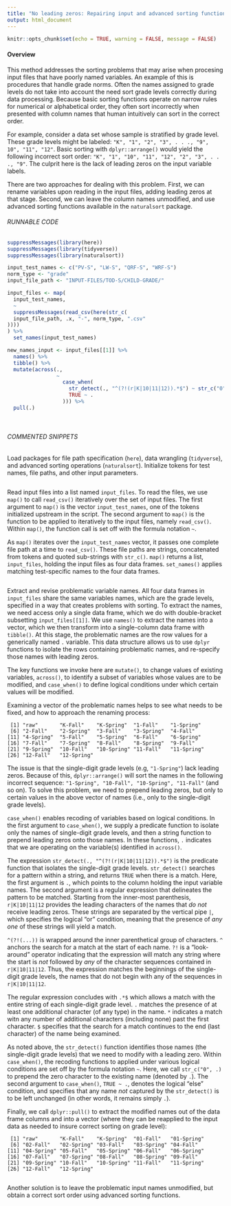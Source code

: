 ```yaml
---
title: "No leading zeros: Repairing input and advanced sorting functions"
output: html_document
---
```


```r
knitr::opts_chunk$set(echo = TRUE, warning = FALSE, message = FALSE)
```

#### Overview

This method addresses the sorting problems that may arise when procesing input files that have poorly named variables. An example of this is procedures that handle grade norms. Often the names assigned to grade levels do not take into account the need sort grade levels correctly during data processing. Because basic sorting functions operate on narrow rules for numerical or alphabetical order, they often sort incorrectly when presented with column names that human intuitively can sort in the correct order.

For example, consider a data set whose sample is stratified by grade level. These grade levels might be labeled: `"K", "1", "2", "3", . . ., "9", 10", "11", "12"`. Basic sorting with `dplyr::arrange()` would yield the following incorrect sort order: `"K", "1", "10", "11", "12", "2", "3", . . ., "9"`. The culprit here is the lack of leading zeros on the input variable labels.

There are two approaches for dealing with this problem. First, we can rename variables upon reading in the input files, adding leading zeros at that stage. Second, we can leave the column names unmodified, and use advanced sorting functions available in the `naturalsort` package.


###### RUNNABLE CODE
```r
suppressMessages(library(here))
suppressMessages(library(tidyverse))
suppressMessages(library(naturalsort))

input_test_names <- c("PV-S", "LW-S", "QRF-S", "WRF-S")
norm_type <- "grade"
input_file_path <- "INPUT-FILES/TOD-S/CHILD-GRADE/"

input_files <- map(
  input_test_names,
  ~
  suppressMessages(read_csv(here(str_c(
  input_file_path, .x, "-", norm_type, ".csv"
))))
) %>% 
  set_names(input_test_names)

new_names_input <- input_files[[1]] %>%
  names() %>%
  tibble() %>%
  mutate(across(.,
                ~
                  case_when(
                    str_detect(., "^(?!(r|K|10|11|12)).*$") ~ str_c("0", .),
                    TRUE ~ .
                  ))) %>%
  pull(.)

```

<br>

###### COMMENTED SNIPPETS
Load packages for file path specification (`here`), data wrangling (`tidyverse`), and advanced sorting operations (`naturalsort`). Initialize tokens for test names, file paths, and other input parameters. 


```r
```

Read input files into a list named `input_files`. To read the files, we use `map()` to call `read_csv()` iteratively over the set of input files. The first argument to `map()` is the vector `input_test_names`, one of the tokens initialized upstream in the script. The second argument to `map()` is the function to be applied to iteratively to the input files, namely `read_csv()`. Within `map()`, the function call is set off with the formula notation `~`.

As `map()` iterates over the `input_test_names` vector, it passes one complete file path at a time to `read_csv()`. These file paths are strings, concatenated from tokens and quoted sub-strings with `str_c()`. `map()` returns a list, `input_files`, holding the input files as four data frames. `set_names()` applies matching test-specific names to the four data frames.

```r
```

Extract and revise problematic variable names. All four data frames in `input_files` share the same variables names, which are the grade levels, specified in a way that creates problems with sorting. To extract the names, we need access only a single data frame, which we do with double-bracket subsetting `input_files[[1]]`. We use `names()` to extract the names into a vector, which we then transform into a single-column data frame with `tibble()`. At this stage, the problematic names are the row values for a generically named `.` variable. This data structure allows us to use `dplyr` functions to isolate the rows containing problematic names, and re-specify those names with leading zeros.

The key functions we invoke here are `mutate()`, to change values of existing variables, `across()`, to identify a subset of variables whose values are to be modified, and `case_when()` to define logical conditions under which certain values will be modified.

Examining a vector of the problematic names helps to see what needs to be fixed, and how to approach the renaming process:

```
 [1] "raw"       "K-Fall"    "K-Spring"  "1-Fall"    "1-Spring" 
 [6] "2-Fall"    "2-Spring"  "3-Fall"    "3-Spring"  "4-Fall"   
[11] "4-Spring"  "5-Fall"    "5-Spring"  "6-Fall"    "6-Spring" 
[16] "7-Fall"    "7-Spring"  "8-Fall"    "8-Spring"  "9-Fall"   
[21] "9-Spring"  "10-Fall"   "10-Spring" "11-Fall"   "11-Spring"
[26] "12-Fall"   "12-Spring"
```
The issue is that the single-digit grade levels (e.g, `"1-Spring"`) lack leading zeros. Because of this, `dplyr::arrange()` will sort the names in the following incorrect sequence: `"1-Spring", "10-Fall", "10-Spring", "11-Fall"` (and so on). To solve this problem, we need to prepend leading zeros, but only to certain values in the above vector of names (i.e., only to the single-digit grade levels).

`case_when()` enables recoding of variables based on logical conditions. In the first argument to `case_when()`, we supply a predicate function to isolate only the names of single-digit grade levels, and then a string function to prepend leading zeros onto those names. In these functions, `.` indicates that we are operating on the variable(s) identified in `across()`.

The expression `str_detect(., "^(?!(r|K|10|11|12)).*$")` is the predicate function that isolates the single-digit grade levels. `str_detect()` searches for a pattern within a string, and returns `TRUE` when there is a match. Here, the first argument is `.`, which points to the column holding the input variable names. The second argument is a regular expression that delineates the pattern to be matched. Starting from the inner-most parenthesis, `r|K|10|11|12` provides the leading characters of the names that _do not_ receive leading zeros. These strings are separated by the vertical pipe `|`, which specifies the logical "or" condition, meaning that the presence of _any one_ of these strings will yield a match.

`^(?!(...))` is wrapped around the inner parenthetical group of characters. `^` anchors the search for a match at the start of each name. `?!` is a "look-around" operator indicating that the expression will match any string where the start is _not_ followed by _any_ of the character sequences contained in `r|K|10|11|12`. Thus, the expression matches the beginnings of the single-digit grade levels, the names that do not begin with any of the sequences in `r|K|10|11|12`.

The regular expression concludes with `.*$` which allows a match with the entire string of each single-digit grade level. `.` matches the presence of at least one additional character (of any type) in the name. `*` indicates a match witn any number of additional characters (including none) past the first character. `$` specifies that the search for a match continues to the end (last character) of the name being examined.

As noted above, the `str_detect()` function identifies those names (the single-digit grade levels) that we need to modify with a leading zero. Within `case_when()`, the recoding functions to applied under various logical conditions are set off by the formula notation `~`. Here, we call `str_c("0", .)` to prepend the zero character to the existing name (denoted by `.`). The second argument to `case_when()`, `TRUE ~ .`, denotes the logical "else" condition, and specifies that any name _not_ captured by the `str_detect()` is to be left unchanged (in other words, it remains simply `.`).

Finally, we call `dplyr::pull()` to extract the modified names out of the data frame columns and into a vector (where they can be reapplied to the input data as needed to insure correct sorting on grade level):

```
 [1] "raw"       "K-Fall"    "K-Spring"  "01-Fall"   "01-Spring"
 [6] "02-Fall"   "02-Spring" "03-Fall"   "03-Spring" "04-Fall"  
[11] "04-Spring" "05-Fall"   "05-Spring" "06-Fall"   "06-Spring"
[16] "07-Fall"   "07-Spring" "08-Fall"   "08-Spring" "09-Fall"  
[21] "09-Spring" "10-Fall"   "10-Spring" "11-Fall"   "11-Spring"
[26] "12-Fall"   "12-Spring"
```

```r
```

Another solution is to leave the problematic input names unmodified, but obtain a correct sort order using advanced sorting functions.

